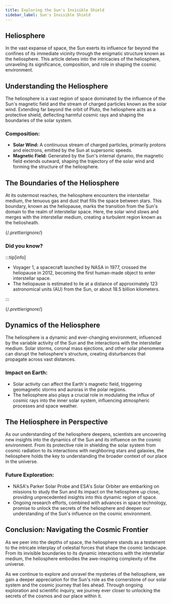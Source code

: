 ```yaml
---
title: Exploring the Sun's Invisible Shield
sidebar_label: Sun's Invisible Shield
---
```



## Heliosphere

In the vast expanse of space, the Sun exerts its influence far beyond the confines of its immediate vicinity through the enigmatic structure known as the heliosphere. This article delves into the intricacies of the heliosphere, unraveling its significance, composition, and role in shaping the cosmic environment.

## Understanding the Heliosphere

The heliosphere is a vast region of space dominated by the influence of the Sun's magnetic field and the stream of charged particles known as the solar wind. Extending far beyond the orbit of Pluto, the heliosphere acts as a protective shield, deflecting harmful cosmic rays and shaping the boundaries of the solar system.

### Composition:

- **Solar Wind:** A continuous stream of charged particles, primarily protons and electrons, emitted by the Sun at supersonic speeds.
- **Magnetic Field:** Generated by the Sun's internal dynamo, the magnetic field extends outward, shaping the trajectory of the solar wind and forming the structure of the heliosphere.

## The Boundaries of the Heliosphere

At its outermost reaches, the heliosphere encounters the interstellar medium, the tenuous gas and dust that fills the space between stars. This boundary, known as the heliopause, marks the transition from the Sun's domain to the realm of interstellar space. Here, the solar wind slows and merges with the interstellar medium, creating a turbulent region known as the heliosheath.

{/*.prettierignore*/}

### Did you know?

:::tip[info]

- Voyager 1, a spacecraft launched by NASA in 1977, crossed the heliopause in 2012, becoming the first human-made object to enter interstellar space.
- The heliopause is estimated to lie at a distance of approximately 123 astronomical units (AU) from the Sun, or about 18.5 billion kilometers.

:::

{/*.prettierignore*/}

## Dynamics of the Heliosphere

The heliosphere is a dynamic and ever-changing environment, influenced by the variable activity of the Sun and the interactions with the interstellar medium. Solar storms, coronal mass ejections, and other solar phenomena can disrupt the heliosphere's structure, creating disturbances that propagate across vast distances.

### Impact on Earth:
- Solar activity can affect the Earth's magnetic field, triggering geomagnetic storms and auroras in the polar regions.
- The heliosphere also plays a crucial role in modulating the influx of cosmic rays into the inner solar system, influencing atmospheric processes and space weather.

## The Heliosphere in Perspective

As our understanding of the heliosphere deepens, scientists are uncovering new insights into the dynamics of the Sun and its influence on the cosmic environment. From its protective role in shielding the solar system from cosmic radiation to its interactions with neighboring stars and galaxies, the heliosphere holds the key to understanding the broader context of our place in the universe.

### Future Exploration:
- NASA's Parker Solar Probe and ESA's Solar Orbiter are embarking on missions to study the Sun and its impact on the heliosphere up close, providing unprecedented insights into this dynamic region of space.
- Ongoing research efforts, combined with advances in space technology, promise to unlock the secrets of the heliosphere and deepen our understanding of the Sun's influence on the cosmic environment.

## Conclusion: Navigating the Cosmic Frontier

As we peer into the depths of space, the heliosphere stands as a testament to the intricate interplay of celestial forces that shape the cosmic landscape. From its invisible boundaries to its dynamic interactions with the interstellar medium, the heliosphere embodies the awe-inspiring complexity of the universe.

As we continue to explore and unravel the mysteries of the heliosphere, we gain a deeper appreciation for the Sun's role as the cornerstone of our solar system and the cosmic journey that lies ahead. Through ongoing exploration and scientific inquiry, we journey ever closer to unlocking the secrets of the cosmos and our place within it.